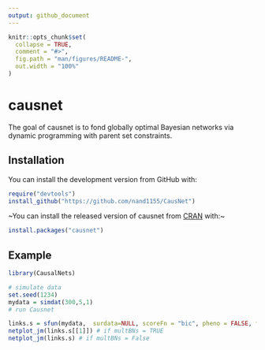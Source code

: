 ```yaml
---
output: github_document
---
```


<!-- README.md is generated from README.Rmd. Please edit that file -->

```r
knitr::opts_chunk$set(
  collapse = TRUE,
  comment = "#>",
  fig.path = "man/figures/README-",
  out.width = "100%"
)
```

# causnet

<!-- badges: start -->
<!-- badges: end -->

The goal of causnet is to fond globally optimal Bayesian networks via dynamic programming with parent set constraints.

## Installation

You can install the development version from GitHub with:

```r
require("devtools")
install_github("https://github.com/nand1155/CausNet")
```


~You can install the released version of causnet from [CRAN](https://CRAN.R-project.org) with:~

``` r
install.packages("causnet")
```

## Example

```r
library(CausalNets)

# simulate data
set.seed(1234)
mydata = simdat(300,5,1)
# run Causnet

links.s = sfun(mydata,  surdata=NULL, scoreFn = "bic", pheno = FALSE, fdr = FALSE, alpha = 0.6, alpha1 = NULL, alpha2 = NULL, pp = NULL, multBNs = TRUE)
netplot_jm(links.s[[1]]) # if multBNs = TRUE
netplot_jm(links.s) # if multBNs = False
```



